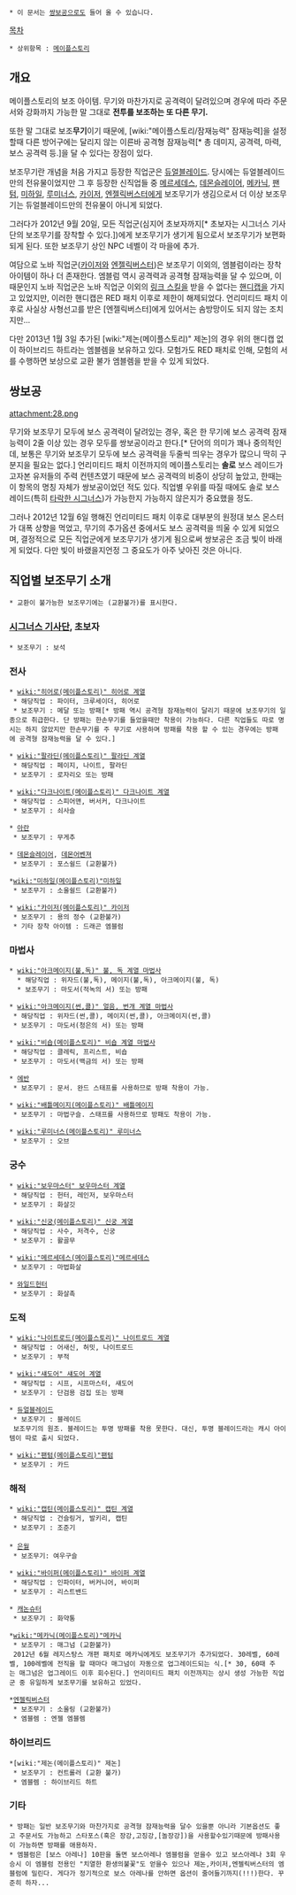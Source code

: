  * 이 문서는 [[쌍보공]]으로도 들어 올 수 있습니다.

[[목차]]
 * 상위항목 : [[메이플스토리]]
== 개요 ==
메이플스토리의 보조 아이템. 무기와 마찬가지로 공격력이 달려있으며 경우에 따라 주문서와 강화까지 가능한 말 그대로 '''전투를 보조하는 또 다른 무기.'''

또한 말 그대로 보조'''무기'''이기 때문에, [wiki:"메이플스토리/잠재능력" 잠재능력]을 설정할때 다른 방어구에는 달리지 않는 이른바 공격형 잠재능력[* 총 데미지, 공격력, 마력, 보스 공격력 등.]을 달 수 있다는 장점이 있다.

보조무기란 개념을 처음 가지고 등장한 직업군은 [[듀얼블레이드]]. 당시에는 듀얼블레이드만의 전유물이었지만 그 후 등장한 신직업들 중 [[메르세데스]], [[데몬슬레이어]], [[메카닉]], [[팬텀]], [[미하일]], [[루미너스]], [[카이저]], [[엔젤릭버스터]]에게 보조무기가 생김으로서 더 이상 보조무기는 듀얼블레이드만의 전유물이 아니게 되었다.

그러다가 2012년 9월 20일, 모든 직업군(심지어 초보자까지[* 초보자는 시그너스 기사단의 보조무기를 장착할 수 있다.])에게 보조무기가 생기게 됨으로서 보조무기가 보편화되게 된다. 또한 보조무기 상인 NPC 네벨이 각 마을에 추가.

여담으로 노바 직업군([[카이저]]와 [[엔젤릭버스터]])은 보조무기 이외의, 엠블럼이라는 장착 아이템이 하나 더 존재한다. 엠블럼 역시 공격력과 공격형 잠재능력을 달 수 있으며, 이 때문인지 노바 직업군은 노바 직업군 이외의 [[링크 스킬]]을 받을 수 없다는 [[핸디캡]]을 가지고 있었지만, 이러한 핸디캡은 RED 패치 이후로 제한이 해제되었다. 언리미티드 패치 이후로 사실상 사형선고를 받은 [엔젤릭버스터]에게 있어서는 솜방망이도 되지 않는 조치지만...

다만 2013년 1월 3일 추가된 [wiki:"제논(메이플스토리)" 제논]의 경우 위의 핸디캡 없이 하이브리드 하트라는 엠블렘을 보유하고 있다. 모험가도 RED 패치로 인해, 모험의 서를 수행하면 보상으로 교환 불가 엠블렘을 받을 수 있게 되었다.

== 쌍보공 ==
attachment:28.png

무기와 보조무기 모두에 보스 공격력이 달려있는 경우, 혹은 한 무기에 보스 공격력 잠재능력이 2줄 이상 있는 경우 모두를 쌍보공이라고 한다.[* 단어의 의미가 꽤나 중의적인데, 보통은 무기와 보조무기 모두에 보스 공격력을 두줄씩 띄우는 경우가 많으니 딱히 구분지을 필요는 없다.] 언리미티드 패치 이전까지의 메이플스토리는 '''솔로''' 보스 레이드가 고자본 유저들의 주력 컨텐츠였기 때문에 보스 공격력의 비중이 상당히 높았고, 한때는 이 항목의 명칭 자체가 쌍보공이었던 적도 있다. 직업별 우위를 따질 때에도 솔로 보스 레이드(특히 [[타락한 시그너스]])가 가능한지 가능하지 않은지가 중요했을 정도.

그러나 2012년 12월 6일 행해진 언리미티드 패치 이후로 대부분의 원정대 보스 몬스터가 대폭 상향을 먹었고, 무기의 추가옵션 중에서도 보스 공격력을 띄울 수 있게 되었으며, 결정적으로 모든 직업군에게 보조무기가 생기게 됨으로써 쌍보공은 조금 빛이 바래게 되었다. 다만 빛이 바랬을지언정 그 중요도가 아주 낮아진 것은 아니다.
== 직업별 보조무기 소개 ==
 * 교환이 불가능한 보조무기에는 (교환불가)를 표시한다.
=== [[시그너스 기사단]], 초보자 ===
 * 보조무기 : 보석
=== 전사 ===
 * [[wiki:"히어로(메이플스토리)" 히어로 계열]]
  * 해당직업 : 파이터, 크루세이더, 히어로
  * 보조무기 : 메달 또는 방패[* 방패 역시 공격형 잠재능력이 달리기 때문에 보조무기의 일종으로 취급한다. 단 방패는 한손무기를 들었을때만 착용이 가능하다. 다른 직업들도 따로 명시는 하지 않았지만 한손무기를 주 무기로 사용하며 방패를 착용 할 수 있는 경우에는 방패에 공격형 잠재능력을 달 수 있다.]

 * [[wiki:"팔라딘(메이플스토리)" 팔라딘 계열]]
  * 해당직업 : 페이지, 나이트, 팔라딘
  * 보조무기 : 로자리오 또는 방패

 * [[wiki:"다크나이트(메이플스토리)" 다크나이트 계열]]
  * 해당직업 : 스피어맨, 버서커, 다크나이트
  * 보조무기 : 쇠사슬

 * [[아란]]
  * 보조무기 : 무게추

 * [[데몬슬레이어]], [[데몬어벤져]]
  * 보조무기 : 포스쉴드 (교환불가)
  
 *[[wiki:"미하일(메이플스토리)"미하일]]
  * 보조무기 : 소울쉴드 (교환불가)

 * [[wiki:"카이저(메이플스토리)" 카이저]]
  * 보조무기 : 용의 정수 (교환불가)
  * 기타 장착 아이템 : 드래곤 엠블럼
=== 마법사 ===
 * [[wiki:"아크메이지(불,독)" 불, 독 계열 마법사]]
   * 해당직업 : 위자드(불,독), 메이지(불,독), 아크메이지(불, 독)
   * 보조무기 : 마도서(적녹의 서) 또는 방패

 * [[wiki:"아크메이지(썬,콜)" 얼음, 번개 계열 마법사]]
  * 해당직업 : 위자드(썬,콜), 메이지(썬,콜), 아크메이지(썬,콜)
  * 보조무기 : 마도서(청은의 서) 또는 방패

 * [[wiki:"비숍(메이플스토리)" 비숍 계열 마법사]]
  * 해당직업 : 클레릭, 프리스트, 비숍
  * 보조무기 : 마도서(백금의 서) 또는 방패

 * [[에반]]
  * 보조무기 : 문서. 완드 스태프를 사용하므로 방패 착용이 가능.

 * [[wiki:"배틀메이지(메이플스토리)" 배틀메이지]]
  * 보조무기 : 마법구슬. 스태프를 사용하므로 방패도 착용이 가능.

 * [[wiki:"루미너스(메이플스토리)" 루미너스]]
  * 보조무기 : 오브
=== 궁수 ===
 * [[wiki:"보우마스터" 보우마스터 계열]]
  * 해당직업 : 헌터, 레인저, 보우마스터
  * 보조무기 : 화살깃

 * [[wiki:"신궁(메이플스토리)" 신궁 계열]]
  * 해당직업 : 사수, 저격수, 신궁
  * 보조무기 : 활골무

 * [[wiki:"메르세데스(메이플스토리)"메르세데스]]
  * 보조무기 : 마법화살

 * [[와일드헌터]]
  * 보조무기 : 화살촉
=== 도적 ===
 * [[wiki:"나이트로드(메이플스토리)" 나이트로드 계열]]
  * 해당직업 : 어새신, 허밋, 나이트로드
  * 보조무기 : 부적

 * [[wiki:"섀도어" 섀도어 계열]]
  * 해당직업 : 시프, 시프마스터, 섀도어
  * 보조무기 : 단검용 검집 또는 방패

 * [[듀얼블레이드]]
  * 보조무기 : 블레이드 
  보조무기의 원조. 블레이드는 투명 방패를 착용 못한다. 대신, 투명 블레이드라는 캐시 아이템이 따로 출시 되었다.

 * [[wiki:"팬텀(메이플스토리)"팬텀]]
  * 보조무기 : 카드

=== 해적 ===
 * [[wiki:"캡틴(메이플스토리)" 캡틴 계열]]
  * 해당직업 : 건슬링거, 발키리, 캡틴
  * 보조무기 : 조준기
 
 * [[은월]]
  * 보조무기: 여우구슬

 * [[wiki:"바이퍼(메이플스토리)" 바이퍼 계열]]
  * 해당직업 : 인파이터, 버커니어, 바이퍼
  * 보조무기 : 리스트밴드

 * [[캐논슈터]]
  * 보조무기 : 화약통

 *[[wiki:"메카닉(메이플스토리)"메카닉]]
  * 보조무기 : 매그넘 (교환불가)
  2012년 6월 레지스탕스 개편 패치로 메카닉에게도 보조무기가 추가되었다. 30레벨, 60레벨, 100레벨에 전직을 할 때마다 매그넘이 자동으로 업그레이드되는 식.[* 30, 60때 주는 매그넘은 업그레이드 이후 회수된다.] 언리미티드 패치 이전까지는 상시 생성 가능한 직업군 중 유일하게 보조무기를 보유하고 있었다.

 *[[엔젤릭버스터]]
  * 보조무기 : 소울링 (교환불가)
  * 엠블렘 : 엔젤 엠블렘

=== 하이브리드 ===
 *[wiki:"제논(메이플스토리)" 제논]
  * 보조무기 : 컨트롤러 (교환 불가)
  * 엠블렘 : 하이브리드 하트
=== 기타 ===
 * 방패는 일반 보조무기와 마찬가지로 공격형 잠재능력을 달수 있을뿐 아니라 기본옵션도 좋고 주문서도 가능하고 스타포스(혹은 장강,고징강,[놀장강])을 사용할수있기때문에 방패사용이 가능하면 방패를 애용하자.
 * 엠블럼은 [보스 아레나] 10판을 돌면 보스아레나 엠블럼을 얻을수 있고 보스아레나 3회 우승시 이 엠블럼 전용인 "치열한 환생의불꽃"도 얻을수 있으나 제논,카이저,엔젤릭버스터의 엠블럼에 밀린다. 게다가 정기적으로 보스 아레나를 안하면 옵션이 줄어들기까지(!!!)한다. 꾸준히 하자...
